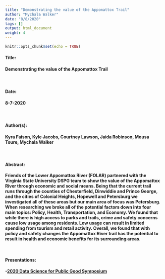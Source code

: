 ```yaml
---
title: "Demonstrating the value of the Appomattox Trail"
author: "Mychala Walker"
date: "8/8/2020"
tags: []
output: html_document
weight: 4
---
```


```r
knitr::opts_chunk$set(echo = TRUE)
```

#### <b> Title: <br>
#### Demonstrating the value of the Appomattox Trail

<br>

#### <b> Date: <br>
#### 8-7-2020

<br>

#### <b> Author(s): <br>
#### Kyra Faison, Kyle Jacobs, Courtney Lawson, Jaida Robinson, Mousa Toure, Mychala Walker <br>

<br>

#### <b> Abstract: <br>
Friends of the Lower Appomattox River (FOLAR) partnered with the Virginia State University DSPG team to show the value of the Appomattox River through economic and social means. Being that the current trail runs through the counties of Chesterfield, Dinwiddie and Prince George, and the cities of Colonial Heights, Hopewell and Petersburg we investigated all of these areas but our main area of focus was Petersburg. When researching we broke all of the potential factors down into four main topics: Policy, Health, Transportation, and Economy. We found that while there is high access to parks and trails, crime and safety concerns cause low usage among residents. Low usage can result in limited spending from tourism and retail activity. Overall, we found that with policy and safety changes the Appomattox River trail has the potential to result in health and economic benefits for its surrounding areas. 

<br>

#### <b> Presentations: <br>
-[2020 Data Science for Public Good Symposium](https://biocomplexity.virginia.edu/events/data-science-public-good-forum)
